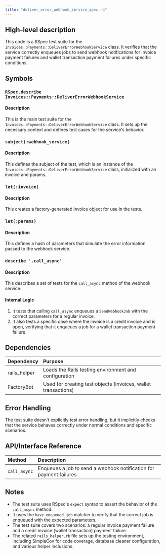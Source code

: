 ```yaml
---
title: "deliver_error_webhook_service_spec.rb"
---
```


## High-level description
This code is a RSpec test suite for the `Invoices::Payments::DeliverErrorWebhookService` class. It verifies that the service correctly enqueues jobs to send webhook notifications for invoice payment failures and wallet transaction payment failures under specific conditions.

## Symbols

### `RSpec.describe Invoices::Payments::DeliverErrorWebhookService`
#### Description
This is the main test suite for the `Invoices::Payments::DeliverErrorWebhookService` class. It sets up the necessary context and defines test cases for the service's behavior.

### `subject(:webhook_service)`
#### Description
This defines the subject of the test, which is an instance of the `Invoices::Payments::DeliverErrorWebhookService` class, initialized with an invoice and params.

### `let(:invoice)`
#### Description
This creates a factory-generated invoice object for use in the tests.

### `let(:params)`
#### Description
This defines a hash of parameters that simulate the error information passed to the webhook service.

### `describe '.call_async'`
#### Description
This describes a set of tests for the `call_async` method of the webhook service.

#### Internal Logic
1. It tests that calling `call_async` enqueues a `SendWebhookJob` with the correct parameters for a regular invoice.
2. It also tests a specific case where the invoice is a credit invoice and is open, verifying that it enqueues a job for a wallet transaction payment failure.

## Dependencies
| Dependency | Purpose |
|:-----------|:--------|
| rails_helper | Loads the Rails testing environment and configuration |
| FactoryBot | Used for creating test objects (invoices, wallet transactions) |

## Error Handling
The test suite doesn't explicitly test error handling, but it implicitly checks that the service behaves correctly under normal conditions and specific scenarios.

## API/Interface Reference
| Method | Description |
|:-------|:------------|
| `call_async` | Enqueues a job to send a webhook notification for payment failures |

## Notes
- The test suite uses RSpec's `expect` syntax to assert the behavior of the `call_async` method.
- It uses the `have_enqueued_job` matcher to verify that the correct job is enqueued with the expected parameters.
- The test suite covers two scenarios: a regular invoice payment failure and a credit invoice (wallet transaction) payment failure.
- The related `rails_helper.rb` file sets up the testing environment, including SimpleCov for code coverage, database cleaner configuration, and various helper inclusions.